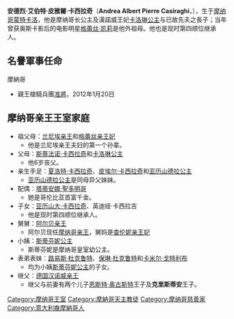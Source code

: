 {{NoteTA
|1=zh-cn:卡罗琳; zh-tw:卡洛琳; zh-hk:卡露蓮
}}
{{Infobox person
| name = 安德烈·卡西拉奇<br>Andrea Casiraghi
| image = Andrea Casiraghi.jpg
| birthname = Andrea Albert Pierre Casiraghi
| birth_date = {{birth date and age|df=yes|1984|6|8}}
| birth_place = {{MON}}[[蒙地卡羅|蒙地卡羅]]格蕾絲王妃中心醫院
| nationality = 
| education  = [[IE商學院|IE商學院]]工商管理碩士
| family = [[格里馬爾迪王朝|格里馬爾迪王朝]]
| spouse = {{marriage|[[塔蒂安娜·聖多明哥|塔蒂安娜·聖多明哥]]|2013}}
| children = 亚历山大·卡西拉奇<br>英迪娅·卡西拉奇<br>马克斯米利安·卡西拉奇
| relatives   = [[阿爾貝二世_(摩納哥)|阿爾貝二世]]（舅舅）
| parents = 史蒂凡諾·卡西拉奇<br>[[卡露蓮_(汉诺威王妃)|卡洛琳公主]]
}}
'''安德烈·艾伯特·皮雅爾·卡西拉奇'''（'''Andrea Albert Pierre Casiraghi'''，{{bd|1984年|6月8日|catIdx=C}}），生于[[摩纳哥|摩纳哥]][[蒙特卡洛|蒙特卡洛]]{{link-en|格蕾丝王妃中心医院|The Princess Grace Hospital Centre}}，他是摩纳哥长公主及漢諾威王妃[[卡露蓮_(汉诺威王妃)|卡洛琳公主]]与已故先夫{{le|史蒂凡諾·卡西拉奇|Stefano Casiraghi}}之長子；当年曾获奥斯卡影后的电影明星[[格蕾丝·凯莉|格蕾丝·凯莉]]是他外祖母。他也是现时{{link-en|摩纳哥亲王位|Line of succession to the Monegasque throne}}第四顺位继承人。


== 名譽軍事任命 == 
;{{Flagicon|MON}} 摩納哥
* {{Flagicon|MON}} 親王槍騎兵團[[准將|准將]]，2012年1月20日

== 摩纳哥亲王王室家庭 == 
* 祖父母：[[兰尼埃亲王|兰尼埃亲王]]和[[格蕾丝亲王妃|格蕾丝亲王妃]]
** 他是兰尼埃亲王夫妇的第一个孙辈。
* 父母：[[斯蒂法诺·卡西拉奇|斯蒂法诺·卡西拉奇]]和[[卡洛琳公主|卡洛琳公主]]
** 他6岁丧父。
* 亲生手足：[[夏洛特·卡西拉奇|夏洛特·卡西拉奇]]、[[皮埃尔·卡西拉奇|皮埃尔·卡西拉奇]]和[[爱丽珊德拉_(汉诺威公主)|亚历山德拉公主]]
** [[爱丽珊德拉_(汉诺威公主)|亚历山德拉公主]]是同母异父妹妹。
* 配偶：[[塔蒂安娜·聖多明哥|塔蒂安娜·聖多明哥]]
** 她是哥伦比亚首富{{link-en|Julio Domingo, Jr.|Julio Mario Santo Domingo, Jr.}}千金。
* 子女：[[亚历山大·卡西拉奇|亚历山大·卡西拉奇]]、英迪娅·卡西拉吉
** 他是现时{{link-en|摩纳哥亲王位|Line of succession to the Monegasque throne}}第四顺位继承人。
* 舅舅：[[阿尔贝亲王|阿尔贝亲王]]
** 阿尔贝现任[[摩纳哥亲王|摩纳哥亲王]]，舅妈是[[查伦妮亲王妃|查伦妮亲王妃]]
* 小姨：[[斯蒂芬妮公主|斯蒂芬妮公主]]
** 斯蒂芬妮是摩纳哥皇室幼公主。
* 表弟表妹：[[路易斯·杜克鲁特|路易斯·杜克鲁特]]、[[保琳·杜克鲁特|保琳·杜克鲁特]]和[[卡米尔·戈特利布|卡米尔·戈特利布]]
** 均为小姨[[斯蒂芬妮公主|斯蒂芬妮公主]]的子女。
* 继父：[[德国汉诺威亲王|德国汉诺威亲王]]
** 继父与前妻有两个儿子[[恩斯特·奥古斯特_(汉诺威王储)|恩斯特·奥古斯特]]王子及'''克里斯蒂安'''王子。

{{Authority control}}
{{DEFAULTSORT: Casiraghi, Andrea}}
[[Category:摩纳哥王室|Category:摩纳哥王室]]
[[Category:摩納哥天主教徒|Category:摩納哥天主教徒]]
[[Category:摩纳哥慈善家|Category:摩纳哥慈善家]]
[[Category:意大利裔摩納哥人|Category:意大利裔摩納哥人]]